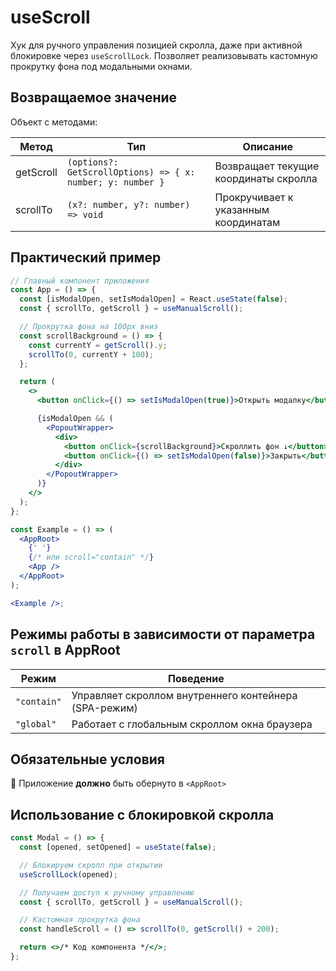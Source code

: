 <Overview>

# useScroll

Хук для ручного управления позицией скролла, даже при активной блокировке через `useScrollLock`. Позволяет реализовывать кастомную прокрутку фона под модальными окнами.

</Overview>

## Возвращаемое значение

Объект с методами:

| Метод     | Тип                                                        | Описание                              |
| --------- | ---------------------------------------------------------- | ------------------------------------- |
| getScroll | `(options?: GetScrollOptions) => { x: number; y: number }` | Возвращает текущие координаты скролла |
| scrollTo  | `(x?: number, y?: number) => void`                         | Прокручивает к указанным координатам  |

## Практический пример

```jsx static
// Главный компонент приложения
const App = () => {
  const [isModalOpen, setIsModalOpen] = React.useState(false);
  const { scrollTo, getScroll } = useManualScroll();

  // Прокрутка фона на 100px вниз
  const scrollBackground = () => {
    const currentY = getScroll().y;
    scrollTo(0, currentY + 100);
  };

  return (
    <>
      <button onClick={() => setIsModalOpen(true)}>Открыть модалку</button>

      {isModalOpen && (
        <PopoutWrapper>
          <div>
            <button onClick={scrollBackground}>Скроллить фон ↓</button>
            <button onClick={() => setIsModalOpen(false)}>Закрыть</button>
          </div>
        </PopoutWrapper>
      )}
    </>
  );
};

const Example = () => (
  <AppRoot>
    {' '}
    {/* или scroll="contain" */}
    <App />
  </AppRoot>
);

<Example />;
```

## Режимы работы в зависимости от параметра `scroll` в AppRoot

| Режим       | Поведение                                             |
| ----------- | ----------------------------------------------------- |
| `"contain"` | Управляет скроллом внутреннего контейнера (SPA-режим) |
| `"global"`  | Работает с глобальным скроллом окна браузера          |

## Обязательные условия

🚨 Приложение **должно** быть обернуто в `<AppRoot>`

## Использование с блокировкой скролла

```jsx static
const Modal = () => {
  const [opened, setOpened] = useState(false);

  // Блокируем скролл при открытии
  useScrollLock(opened);

  // Получаем доступ к ручному управлению
  const { scrollTo, getScroll } = useManualScroll();

  // Кастомная прокрутка фона
  const handleScroll = () => scrollTo(0, getScroll() + 200);

  return <>/* Код компонента */</>;
};
```

